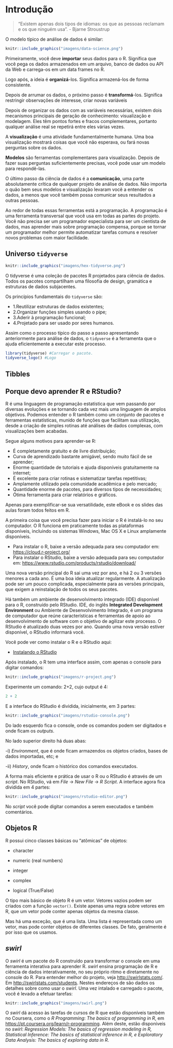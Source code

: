 # Introdução {#intro}

> "Existem apenas dois tipos de idiomas: os que as pessoas reclamam e os que ninguém usa". - Bjarne Stroustrup

O modelo típico de análise de dados é similar:

```r
knitr::include_graphics("imagens/data-science.png")
```

Primeiramente, você deve **importar** seus dados para o R. Significa que você pega os dados armazenados em um arquivo, banco de dados ou API da Web e carrega-os em um data frames no R.

Logo após, a ideia é **organizá**-los. Significa armazená-los de forma consistente.

Depois de arrumar os dados, o próximo passo é **transformá**-los. Significa restringir observações de interesse, criar novas variáveis

Depois de organizar os dados com as variáveis necessárias, existem dois mecanismos principais de geração de conhecimento: visualização e modelagem. Eles têm pontos fortes e fracos complementares, portanto qualquer análise real se repetirá entre eles várias vezes.

A **visualização** é uma atividade fundamentalmente humana. Uma boa visualização mostrará coisas que você não esperava, ou fará novas perguntas sobre os dados.

**Modelos** são ferramentas complementares para visualização. Depois de fazer suas perguntas suficientemente precisas, você pode usar um modelo para respondê-las.

O último passo da ciência de dados é a **comunicação**, uma parte absolutamente crítica de qualquer projeto de análise de dados. Não importa o quão bem seus modelos e visualização levaram você a entender os dados, a menos que você também possa comunicar seus resultados a outras pessoas.

Ao redor de todas essas ferramentas está a programação. A programação é uma ferramenta transversal que você usa em todas as partes do projeto. Você não precisa ser um programador especialista para ser um cientista de dados, mas aprender mais sobre programação compensa, porque se tornar um programador melhor permite automatizar tarefas comuns e resolver novos problemas com maior facilidade.

## Universo `tidyverse`

```r
knitr::include_graphics("imagens/hex-tidyverse.png")
```

O tidyverse é uma coleção de pacotes R projetados para ciência de dados. Todos os pacotes compartilham uma filosofia de design, gramática e estruturas de dados subjacentes.

Os princípios fundamentais do `tidyverse` são:

  - 1.Reutilizar estruturas de dados existentes;
  - 2.Organizar funções simples usando o pipe;
  - 3.Aderir à programação funcional;
  - 4.Projetado para ser usado por seres humanos.
  
Assim como o processo típico do passo a passo apresentando anteriormente para análise de dados, o `tidyverse` é a ferramenta que o ajuda eficientemente a executar este processo.

```r
library(tidyverse) #Carregar o pacote.
tidyverse_logo() #Logo
```

## Tibbles



## Porque devo aprender R e RStudio?

R é uma linguagem de programação estatística que vem passando por diversas evoluções e se tornando cada vez mais uma linguagem de amplos objetivos. Podemos entender o R também como um conjunto de pacotes e ferramentas estatísticas, munido de funções que facilitam sua utilização, desde a criação de simples rotinas até análises de dados complexas, com visualizações bem acabadas.

Segue alguns motivos para aprender-se R:

  - É completamente gratuito e de livre distribuição;
  - Curva de aprendizado bastante amigável, sendo muito fácil de se aprender;
  - Enorme quantidade de tutoriais e ajuda disponíveis gratuitamente na internet;
  - É excelente para criar rotinas e sistematizar tarefas repetitivas;
  - Amplamente utilizado pela comunidade acadêmica e pelo mercado;
  - Quantidade enorme de pacotes, para diversos tipos de necessidades;
  - Ótima ferramenta para criar relatórios e gráficos.

Apenas para exemplificar-se sua versatilidade, este eBook e os slides das aulas foram todos feitos em R.

A primeira coisa que você precisa fazer para iniciar o R é instalá-lo no seu computador. O R funciona em praticamente todas as plataformas disponíveis, incluindo os sistemas Windows, Mac OS X e Linux amplamente disponíveis. 

  - Para instalar o R, baixe a versão adequada para seu computador em: <https://cloud.r-project.org/>
  - Para instalar o RStudio, baixe a versão adequada para seu computador em: <https://www.rstudio.com/products/rstudio/download/>

Uma nova versão principal do R sai uma vez por ano, e há 2 ou 3 versões menores a cada ano. É uma boa ideia atualizar regularmente. A atualização pode ser um pouco complicada, especialmente para as versões principais, que exigem a reinstalação de todos os seus pacotes.

Há também um ambiente de desenvolvimento integrado (IDE) disponível para o R, construído pelo RStudio. IDE, do inglês **Integrated Development Environment** ou Ambiente de Desenvolvimento Integrado, é um programa de computador que reúne características e ferramentas de apoio ao desenvolvimento de software com o objetivo de agilizar este processo. O RStudio é atualizado duas vezes por ano. Quando uma nova versão estiver disponível, o RStudio informará você.

Você pode ver como instalar o R e o RStudio aqui:

- [Instalando o RStudio](https://www.youtube.com/watch?v=orjLGFmx6l4)

Após instalado, o R tem uma interface assim, com apenas o console para digitar comandos:

```r
knitr::include_graphics("imagens/r-project.png")
```

Experimente um comando: 2+2, cujo output é 4:
```r
2 + 2
```


E a interface do RStudio é dividida, inicialmente, em 3 partes:

```r
knitr::include_graphics("imagens/rstudio-console.png")
```

Do lado esquerdo fica o console, onde os comandos podem ser digitados e onde ficam os *outputs*.

No lado superior direito há duas abas: 

-i) *Environment*, que é onde ficam armazendos os objetos criados, bases de dados importadas, etc; e 

-ii) *History*, onde ficam o histórico dos comandos executados.

A forma mais eficiente e prática de usar o R ou o RStudio é através de um *script*. No RStudio, vá em *File* → *New File* → *R Script*. A interface agora fica dividida em 4 partes:

```r
knitr::include_graphics("imagens/rstudio-editor.png")
```

No *script* você pode digitar comandos a serem executados e também comentários.

## Objetos R

R possui cinco classes básicas ou "atômicas" de objetos:

  - character

  - numeric (real numbers)

  - integer

  - complex

  - logical (True/False)

O tipo mais básico de objeto R é um vetor. Vetores vazios podem ser criados com a função `vector()`. Existe apenas uma regra sobre vetores em R, que um vetor pode conter apenas objetos da mesma classe.

Mas há uma exceção, que é uma lista. Uma lista é representada como um vetor, mas pode conter objetos de diferentes classes. De fato, geralmente é por isso que os usamos.

## *swirl*

O *swirl* é um pacote do R construído para transformar o console em uma ferramenta interativa para aprender R. *swirl* ensina programação de R e ciência de dados interativamente, no seu próprio ritmo e diretamente no console do R. Para entender melhor do projeto, veja <http://swirlstats.com/>. Em <http://swirlstats.com/students>. Nestes endereços de são dados os detalhes sobre como usar o *swirl*. Uma vez intalado e carregado o pacote, você é levado a efetuar tarefas:
```r
knitr::include_graphics("imagens/swirl.png")
```

O *swirl* dá acesso às tarefas de cursos de R que estão disponíveis também no Coursera, como o *R Programming*: *The basics of programming in R*, em <https://pt.coursera.org/learn/r-programming>. Além deste, estão
disponíveis no *swirl*: *Regression Models: The basics of regression modeling in R, Statistical Inference: The basics of statistical inference in R, e Exploratory Data Analysis: The basics of exploring data in R*.


